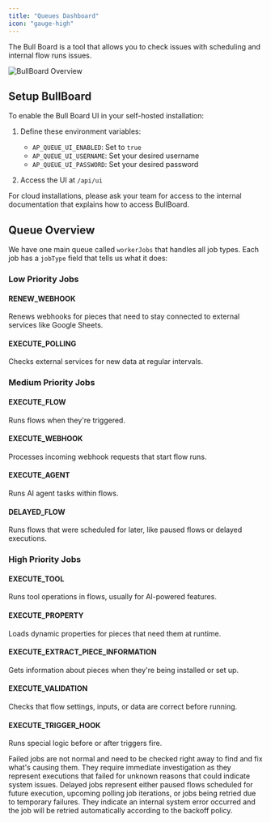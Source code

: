 ```yaml
---
title: "Queues Dashboard"
icon: "gauge-high"
---
```


The Bull Board is a tool that allows you to check issues with scheduling and internal flow runs issues.

![BullBoard Overview](https://raw.githubusercontent.com/felixmosh/bull-board/master/screenshots/overview.png)

## Setup BullBoard

To enable the Bull Board UI in your self-hosted installation:

1. Define these environment variables:
   - `AP_QUEUE_UI_ENABLED`: Set to `true`
   - `AP_QUEUE_UI_USERNAME`: Set your desired username
   - `AP_QUEUE_UI_PASSWORD`: Set your desired password

2. Access the UI at `/api/ui`


<Tip>
For cloud installations, please ask your team for access to the internal documentation that explains how to access BullBoard.

## Queue Overview

We have one main queue called `workerJobs` that handles all job types. Each job has a `jobType` field that tells us what it does:

### Low Priority Jobs

#### RENEW_WEBHOOK
Renews webhooks for pieces that need to stay connected to external services like Google Sheets.

#### EXECUTE_POLLING
Checks external services for new data at regular intervals.

### Medium Priority Jobs

#### EXECUTE_FLOW
Runs flows when they're triggered.

#### EXECUTE_WEBHOOK
Processes incoming webhook requests that start flow runs.

#### EXECUTE_AGENT
Runs AI agent tasks within flows.

#### DELAYED_FLOW
Runs flows that were scheduled for later, like paused flows or delayed executions.

### High Priority Jobs

#### EXECUTE_TOOL
Runs tool operations in flows, usually for AI-powered features.

#### EXECUTE_PROPERTY
Loads dynamic properties for pieces that need them at runtime.

#### EXECUTE_EXTRACT_PIECE_INFORMATION
Gets information about pieces when they're being installed or set up.

#### EXECUTE_VALIDATION
Checks that flow settings, inputs, or data are correct before running.

#### EXECUTE_TRIGGER_HOOK
Runs special logic before or after triggers fire.


<Info>
Failed jobs are not normal and need to be checked right away to find and fix what's causing them. 
They require immediate investigation as they represent executions that failed for unknown reasons that could indicate system issues.
</Info>

<Tip>
Delayed jobs represent either paused flows scheduled for future execution, upcoming polling job iterations, or jobs being retried due to temporary failures. They indicate an internal system error occurred and the job will be retried automatically according to the backoff policy.
</Tip>
